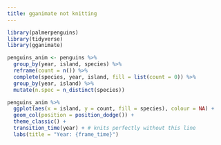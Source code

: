 ```yaml
---
title: gganimate not knitting
---
```


```r
library(palmerpenguins)
library(tidyverse)
library(gganimate)

penguins_anim <- penguins %>% 
  group_by(year, island, species) %>% 
  reframe(count = n()) %>% 
  complete(species, year, island, fill = list(count = 0)) %>% 
  group_by(year, island) %>% 
  mutate(n.spec = n_distinct(species))

penguins_anim %>% 
  ggplot(aes(x = island, y = count, fill = species), colour = NA) +
  geom_col(position = position_dodge()) +
  theme_classic() +
  transition_time(year) + # knits perfectly without this line 
  labs(title = "Year: {frame_time}")
```
